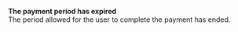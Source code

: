   
<Card title="101109" href="/errors/codes/101109">  

 **The payment period has expired**  
 The period allowed for the user to complete the payment has ended.

</Card>